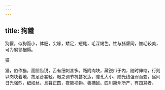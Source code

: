```yaml
---
---
---
```

title: 狗貛
---



狗貛，似狗而小，体肥，尖喙，矮足，短尾，毛深褐色。性与猪貛同，惟毛较美，可为裘领裀褥。

猫

猫，俗作猫，面圆齿锐，舌有细刺甚多。跖附肉块，藏锐爪于内，随时伸缩，行则以肉块着地，故足音甚轻。眼之调节机甚发达，瞳孔大小，随光线强弱而变，昼间日光强烈，细如丝，旦暮正圆，夜能视物。善捕鼠。四川简州所产，有四耳者。